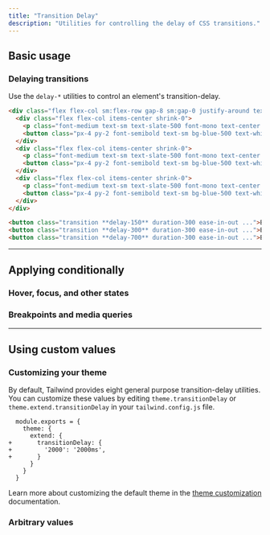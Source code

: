 ```yaml
---
title: "Transition Delay"
description: "Utilities for controlling the delay of CSS transitions."
---
```




## Basic usage

### Delaying transitions

Use the `delay-*` utilities to control an element's transition-delay.

```html {{ example: { hint: 'Hover each button to see the expected behaviour' } }}
<div class="flex flex-col sm:flex-row gap-8 sm:gap-0 justify-around text-white text-sm font-bold leading-6">
  <div class="flex flex-col items-center shrink-0">
    <p class="font-medium text-sm text-slate-500 font-mono text-center mb-3 dark:text-slate-400">delay-150</p>
    <button class="px-4 py-2 font-semibold text-sm bg-blue-500 text-white rounded-md shadow-sm hover:scale-125 ease-in-out duration-300 delay-150">Button A</button>
  </div>
  <div class="flex flex-col items-center shrink-0">
    <p class="font-medium text-sm text-slate-500 font-mono text-center mb-3 dark:text-slate-400">delay-300</p>
    <button class="px-4 py-2 font-semibold text-sm bg-blue-500 text-white rounded-md shadow-sm hover:scale-125 ease-in-out duration-300 delay-300">Button B</button>
  </div>
  <div class="flex flex-col items-center shrink-0">
    <p class="font-medium text-sm text-slate-500 font-mono text-center mb-3 dark:text-slate-400">delay-700</p>
    <button class="px-4 py-2 font-semibold text-sm bg-blue-500 text-white rounded-md shadow-sm hover:scale-125 ease-in-out duration-300 delay-700">Button C</button>
  </div>
</div>
```

```html
<button class="transition **delay-150** duration-300 ease-in-out ...">Button A</button>
<button class="transition **delay-300** duration-300 ease-in-out ...">Button B</button>
<button class="transition **delay-700** duration-300 ease-in-out ...">Button C</button>
```

---

## <Heading ignore>Applying conditionally</Heading>

### <Heading ignore>Hover, focus, and other states</Heading>

<HoverFocusAndOtherStates defaultClass="transition duration-300 delay-150" featuredClass="delay-300" />

### <Heading ignore>Breakpoints and media queries</Heading>

<BreakpointsAndMediaQueries defaultClass="transition duration-300 delay-150" featuredClass="delay-300" />

---

## Using custom values

### Customizing your theme

By default, Tailwind provides eight general purpose transition-delay utilities. You can customize these values by editing `theme.transitionDelay` or `theme.extend.transitionDelay` in your `tailwind.config.js` file.

```diff-js {{ filename: 'tailwind.config.js' }}
  module.exports = {
    theme: {
      extend: {
+       transitionDelay: {
+         '2000': '2000ms',
+       }
      }
    }
  }
```

Learn more about customizing the default theme in the [theme customization](/docs/theme#customizing-the-default-theme) documentation.

### Arbitrary values

<ArbitraryValues property="transition-delay" featuredClass="delay-[2000ms]" />
